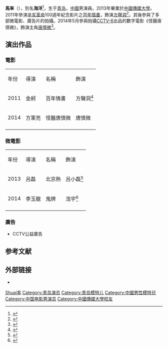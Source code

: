 {{藝人
| 別名     = 海洋
| 類型     = 男演員
| 圖片     = 
| 圖片尺寸 = 
| 圖片簡介 = 
| 原名     = 馬率
| 英文名   = 
| 羅馬拼音 = Ma Shuai
| 國籍     = {{PRC}}
| 出生日期 = {{birth date and age|1990|3|7}}
| 出生地點 = {{CHN-1949}}[[山东省|山东省]][[青岛市|青岛市]]
| 職業     = [[男演員|男演員]]
| 語言     = [[普通話|普通話]]、[[青岛话|青岛话]]
| 教育程度 = [[中國傳媒大學|中國傳媒大學]]表演系 
| 出道日期 = 2011年
| 活躍年代 = 2011年至今
| 經紀公司 = 
| imdb    = 
| 獎項     = 
}}
'''馬率'''（{{bd|1990年|3月7日|}}），別名'''海洋'''<ref>{{Cite web |url=http://www.1905.com/video/play/762552.shtml |title=片場探班之《怪醫唐慎微》 少年神醫展風采_視頻新聞_1905電影網 |access-date=2015-02-13 |archive-date=2016-04-24 |archive-url=https://web.archive.org/web/20160424004919/http://www.1905.com/video/play/762552.shtml |dead-url=no }}</ref>，生于[[青岛|青岛]]，[[中华人民共和国|中國]]男演員。2013年畢業於[[中國傳媒大學|中國傳媒大學]]。2011年參演[[辛亥革命|辛亥革命]]100週年紀念影片之[[百年情書|百年情書]]，飾演[[方聲洞|方聲洞]]<ref>{{Cite web |url=http://ent.sina.com.cn/m/2011-04-26/22093292889.shtml |title=資料：電影《百年情書》基本信息_新浪娛樂 |access-date=2015-02-13 |archive-date=2016-03-04 |archive-url=https://web.archive.org/web/20160304211211/http://ent.sina.com.cn/m/2011-04-26/22093292889.shtml |dead-url=no }}</ref>。其後參與了多部微電影、廣告片的拍攝。2014年5月參與拍攝[[电影频道_(CCTV-6)|CCTV-6]]出品的數字電影《怪醫唐慎微》，飾演主角[[唐慎微|唐慎微]]<ref>{{Cite web |url=http://dynews.zjol.com.cn/dynews/system/2014/05/28/018032525.shtml |title=電影《怪醫唐慎微》取景清明上河圖_電影_東陽新聞網 |access-date=2015-02-12 |archive-url=https://web.archive.org/web/20150212083112/http://dynews.zjol.com.cn/dynews/system/2014/05/28/018032525.shtml |archive-date=2015-02-12 |dead-url=yes }}</ref>。

== 演出作品 ==
===電影===
{| class="wikitable"
|- bgcolor="#EEEEEE" style="font-weight:bold;"
|年份
|導演
|名稱
|飾演
|-
|2011
|金舸
|百年情書
|方聲洞<ref>{{Cite web |url=http://ent.sina.com.cn/f/m/bnqsh/index.shtml |title=电影《百年情书》_影音娱乐_新浪网 |access-date=2015-02-12 |archive-date=2015-02-12 |archive-url=https://web.archive.org/web/20150212083818/http://ent.sina.com.cn/f/m/bnqsh/index.shtml |dead-url=no }}</ref>
|-
|2014
|方軍亮
|怪醫唐慎微
|唐慎微
|-
|}

===微電影===
{| class="wikitable"
|- bgcolor="#EEEEEE" style="font-weight:bold;"
|年份
|導演
|名稱
|飾演
|-
|2013
|呂磊
|北京熱
|呂小磊<ref>{{Cite web |url=http://www.wixiang.com/news/17507.html |title=微電影《北京熱》房產中介的卑劣接頭 慾望掙扎與自我救贖_唯象網 |access-date=2015-02-13 |archive-url=https://web.archive.org/web/20150213185922/http://www.wixiang.com/news/17507.html |archive-date=2015-02-13 |dead-url=yes }}</ref>
|-
|2014
|李玉龍
|鬼牌
|浩宇<ref>{{Cite web |url=http://ent.ifeng.com/a/20140606/40104701_0.shtml |title=微電影《鬼牌》上線熱播 驚悚背後暗藏真愛_鳳凰娛樂 |access-date=2015-02-13 |archive-date=2015-02-13 |archive-url=https://web.archive.org/web/20150213190414/http://ent.ifeng.com/a/20140606/40104701_0.shtml |dead-url=no }}</ref>
|-
|}

=== 廣告 ===
* CCTV公益廣告

== 参考文献 ==
{{reflist}}

== 外部链接 ==
* {{Sinaweibo|5515625258}}

{{Authority control}}
{{DEFAULTSORT:Ma马}}
[[Category:馬姓|Shuai率]]
[[Category:青岛演员|Category:青岛演员]]
[[Category:青岛模特儿|Category:青岛模特儿]]
[[Category:中國男性模特兒|Category:中國男性模特兒]]
[[Category:中国电影男演员|Category:中国电影男演员]]
[[Category:中國傳媒大學校友|Category:中國傳媒大學校友]]
